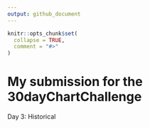 ```yaml
---
output: github_document
---
```


<!-- README.md is generated from README.Rmd. Please edit that file -->

```r
knitr::opts_chunk$set(
  collapse = TRUE,
  comment = "#>"
)
```

# My submission for the 30dayChartChallenge

<!-- badges: start -->
<!-- badges: end -->

Day 3: Historical


